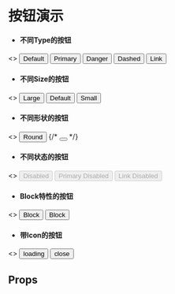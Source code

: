 
<Meta title='基础/Button' component={Button} />

# 按钮演示

* #### 不同Type的按钮
<!-- 不同类型的按钮适合于不同的场景 -->

<Preview>
  <Story name='不同Type的按钮' height='40px' >
    <>
      <Button>Default</Button>
      <Button buttonType="primary">Primary</Button>
      <Button buttonType="danger">Danger</Button>
      <Button buttonType="dashed">Dashed</Button>
      <Button buttonType="link" href="http://baidu.com" target="_blank">Link</Button>
    </>
  </Story>
</Preview>

* #### 不同Size的按钮

<Preview>
  <Story name='不同Size的按钮' height='50px' >
    <>
      <Button size="lg">Large</Button>
      <Button>Default</Button>
      <Button size="sm">Small</Button>
    </>
  </Story>
</Preview>

* #### 不同形状的按钮

<Preview>
  <Story name='不同形状的按钮' height='50px' >
    <>
      <Button shape="round">Round</Button>
      {/* <Button icon="close" shape="circle"></Button> */}
    </>
  </Story>
</Preview>

* #### 不同状态的按钮

<Preview>
  <Story name='不同状态的按钮' height='50px' >
    <>
      <Button disabled>Disabled</Button>
      <Button disabled buttonType="primary">Primary Disabled</Button>
      <Button disabled buttonType="link">Link Disabled</Button>
    </>
  </Story>
</Preview>

* #### Block特性的按钮

<Preview>
  <Story name='Block特性的按钮' height='100px' >
    <>
      <Button block buttonType="primary">Block</Button>
      <Button block buttonType="dashed">Block</Button>
    </>
  </Story>
</Preview>

* #### 带Icon的按钮

<Preview>
  <Story name='带Icon的按钮' height='50px' >
    <>
      <Button icon="loading" buttonType="primary" isLoading>loading</Button>
      <Button icon="chevron-down" iconPosition="right" buttonType="link" href="http://baidu.com">close</Button>
    </>
  </Story>
</Preview>

## Props

<Props of={Button} />